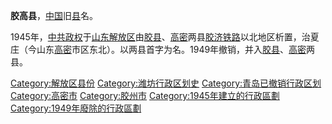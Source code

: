 '''胶高县'''，[[中国|中国]]旧[[县|县]]名。

1945年，[[中共政权|中共政权]]于[[山东解放区|山东解放区]]由[[胶县|胶县]]、[[高密县|高密]]两县[[胶济铁路|胶济铁路]]以北地区析置，治夏庄（今山东[[高密|高密]]市区东北）。以两县首字为名。1949年撤销，并入[[胶县|胶县]]、[[高密县|高密]]两县。 

{{山东行政区划小作品}}
[[Category:解放区县份|Category:解放区县份]]
[[Category:潍坊行政区划史|Category:潍坊行政区划史]]
[[Category:青岛已撤销行政区划|Category:青岛已撤销行政区划]]
[[Category:高密市|Category:高密市]]
[[Category:胶州市|Category:胶州市]]
[[Category:1945年建立的行政區劃|Category:1945年建立的行政區劃]]
[[Category:1949年廢除的行政區劃|Category:1949年廢除的行政區劃]]
